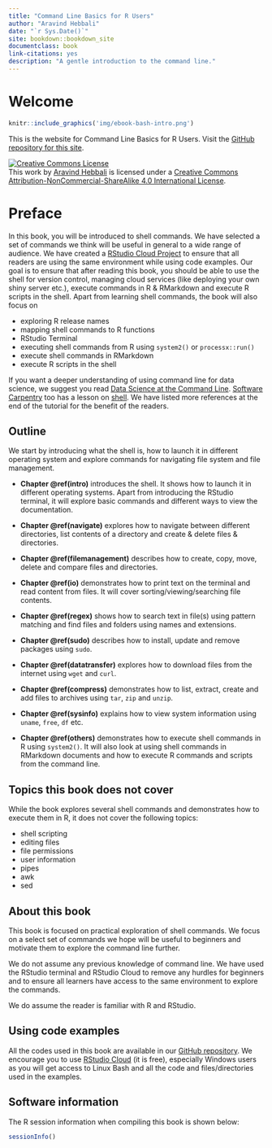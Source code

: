 ```yaml
--- 
title: "Command Line Basics for R Users"
author: "Aravind Hebbali"
date: "`r Sys.Date()`"
site: bookdown::bookdown_site
documentclass: book
link-citations: yes
description: "A gentle introduction to the command line."
---
```


# Welcome {-}

```r
knitr::include_graphics('img/ebook-bash-intro.png')
```

This is the website for Command Line Basics for R Users. Visit the [GitHub repository for this site](https://github.com/rsquaredacademy-education/bash-intro).	

<a rel="license" href="http://creativecommons.org/licenses/by-nc-sa/4.0/"><img alt="Creative Commons License" style="border-width:0" src="https://i.creativecommons.org/l/by-nc-sa/4.0/88x31.png" /></a><br />This work by [Aravind Hebbali](https://www.aravindhebbali.com/) is licensed under a <a rel="license" href="http://creativecommons.org/licenses/by-nc-sa/4.0/">Creative Commons Attribution-NonCommercial-ShareAlike 4.0 International License</a>.

# Preface {-}

In this book, you will be introduced to shell commands. We have selected a set of commands we think will be useful in general to a wide range of audience. We have created a [RStudio Cloud Project](https://rstudio.cloud/project/518720) to ensure that all readers are using the same environment while using code examples. Our goal is to ensure that after reading this book, you should be able to use the shell for version control, managing cloud services (like deploying your own shiny server etc.), execute commands in R & RMarkdown and execute R scripts in the shell. Apart from learning shell commands, the book will also focus on

- exploring R release names
- mapping shell commands to R functions
- RStudio Terminal
- executing shell commands from R using `system2()` or `processx::run()`
- execute shell commands in RMarkdown
- execute R scripts in the shell 

If you want a deeper understanding of using command line for data science, we suggest you read [Data Science at the Command Line](https://www.datascienceatthecommandline.com/). [Software Carpentry](https://software-carpentry.org/) too has a lesson on [shell](https://swcarpentry.github.io/shell-novice/). We have listed more references at the end of the tutorial for the benefit of the readers.

## Outline {-}

We start by introducing what the shell is, how to launch it in different operating system and explore
commands for navigating file system and file management.

* **Chapter \@ref(intro)** introduces the shell. It shows how to launch it in different operating
systems. Apart from introducing the RStudio terminal, it will explore basic commands and different
ways to view the documentation.

* **Chapter \@ref(navigate)** explores how to navigate between different directories, list contents of a directory and 
create & delete files & directories.

* **Chapter \@ref(filemanagement)** describes how to create, copy, move, delete and compare files and directories.

* **Chapter \@ref(io)** demonstrates how to print text on the terminal and read content from files. It will
cover sorting/viewing/searching file contents.

* **Chapter \@ref(regex)** shows how to search text in file(s) using pattern matching and 
find files and folders using names and extensions.

* **Chapter \@ref(sudo)** describes how to install, update and remove packages using `sudo`.

* **Chapter \@ref(datatransfer)** explores how to download files from the internet using `wget` and `curl`.

* **Chapter \@ref(compress)** demonstrates how to list, extract, create and add files to archives using `tar`, `zip` 
and `unzip`.

* **Chapter \@ref(sysinfo)** explains how to view system information using `uname`, `free`, `df` etc.

* **Chapter \@ref(others)** demonstrates how to execute shell commands in R using `system2()`. It will also look
at using shell commands in RMarkdown documents and how to execute R commands and scripts from the command line. 

## Topics this book does not cover {-} 

While the book explores several shell commands and demonstrates how to execute them in R, it does not cover the following topics:

- shell scripting
- editing files
- file permissions
- user information
- pipes
- awk
- sed

## About this book {-}

This book is focused on practical exploration of shell commands. We focus on a select set of commands we hope 
will be useful to beginners and motivate them to explore the command line further. 

We do not assume any previous knowledge of command line. We have used the RStudio terminal and RStudio Cloud to
remove any hurdles for beginners and to ensure all learners have access to the same environment to explore the 
commands. 

We do assume the reader is familiar with R and RStudio. 

## Using code examples {-}

All the codes used in this book are available in our [GitHub repository](https://github.com/rsquaredacademy-education/).
We encourage you to use [RStudio Cloud](https://rstudio.cloud/project/518720) (it is free), especially Windows users as 
you will get access to Linux Bash and all the code and files/directories used in the examples.

## Software information {-}

The R session information when compiling this book is shown below:

```r
sessionInfo()
```
